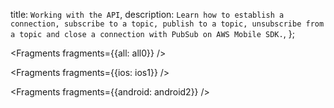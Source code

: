   title: `Working with the API`,
  description: `Learn how to establish a connection, subscribe to a topic, publish to a topic, unsubscribe from a topic and close a connection with PubSub on AWS Mobile SDK.`,
};


<Fragments fragments={{all: all0}} />


<Fragments fragments={{ios: ios1}} />


<Fragments fragments={{android: android2}} />